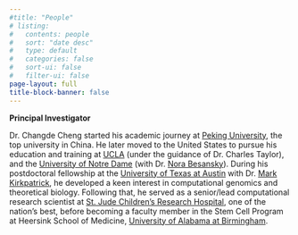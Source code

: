 ```yaml
---
#title: "People"
# listing:
#   contents: people
#   sort: "date desc"
#   type: default
#   categories: false
#   sort-ui: false
#   filter-ui: false
page-layout: full
title-block-banner: false
---
```


**Principal Investigator**

Dr. Changde Cheng started his academic journey at [Peking University](https://en.wikipedia.org/wiki/Peking_University), the top university in China.  He later moved to the United States to pursue his education and training at  [UCLA](https://en.wikipedia.org/wiki/University_of_California,_Los_Angeles) (under the guidance of Dr. Charles Taylor), and the [University of Notre Dame](https://en.wikipedia.org/wiki/University_of_Notre_Dame) (with Dr. [Nora Besansky](https://en.wikipedia.org/wiki/Nora_J._Besansky)). During his postdoctoral fellowship at the [University of Texas at Austin](https://en.wikipedia.org/wiki/University_of_Texas_at_Austin) with Dr. [Mark Kirkpatrick](https://en.wikipedia.org/wiki/Mark_Kirkpatrick), he developed a keen interest in computational genomics and theoretical biology. Following that, he served as a senior/lead computational research scientist at [St. Jude Children's Research Hospital](https://en.wikipedia.org/wiki/St._Jude_Children%27s_Research_Hospital), one of the nation's best, before becoming a faculty member in the Stem Cell Program at Heersink School of Medicine, [University of Alabama at Birmingham](https://en.wikipedia.org/wiki/University_of_Alabama_at_Birmingham_School_of_Medicine).




<!-- Dr. Changde Cheng completed his undergraduate degree in Genetics and Cell Biology from [Peking University](https://en.wikipedia.org/wiki/Peking_University), followed by an M.A. in Ecology and Evolutionary Biology from [UCLA](https://en.wikipedia.org/wiki/University_of_California,_Los_Angeles). He then pursued his Ph.D. from the Department of Biological Sciences at the [University of Notre Dame](https://en.wikipedia.org/wiki/University_of_Notre_Dame). Afterward, he joined the Center for Computational Biology and Bioinformatics at the [University of Texas at Austin](https://en.wikipedia.org/wiki/University_of_Texas_at_Austin) as a postdoctoral fellow. He later worked as a lead/senior computational research scientist in the Department of Computational Biology at [St. Jude Children's Research Hospital](https://en.wikipedia.org/wiki/St._Jude_Children%27s_Research_Hospital) before joining the faculty of the Division of Hematology/Oncology at [Heersink School of Medicine, University of Alabama at Birmingham](https://en.wikipedia.org/wiki/University_of_Alabama_at_Birmingham_School_of_Medicine) in 2023. -->

